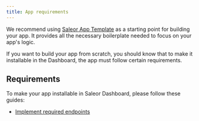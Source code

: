 ```yaml
---
title: App requirements
---
```


We recommend using [Saleor App Template](developer/extending/apps/developing-apps/app-template.mdx) as a starting point for building your app. It provides all the necessary boilerplate needed to focus on your app's logic.

If you want to build your app from scratch, you should know that to make it installable in the Dashboard, the app must follow certain requirements.

## Requirements

To make your app installable in Saleor Dashboard, please follow these guides:

- [Implement required endpoints](./required-endpoints.mdx)
